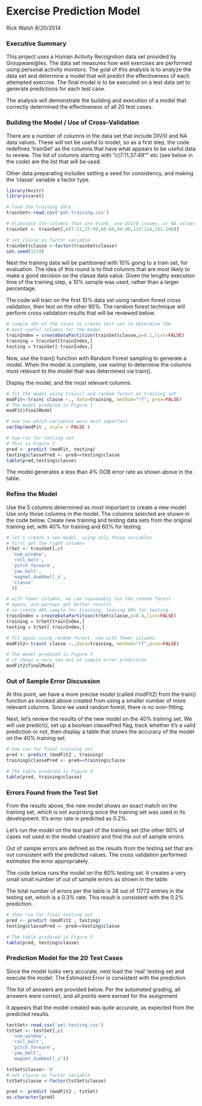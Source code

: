 
Exercise Prediction Model
========================================================
Rick Walsh 8/20/2014

### Executive Summary

This project uses a Human Activity Recognition data set provided by 
Groupware@les.  The data set measures how well exercises are performed
using personal activity monitors.  The goal of this analysis is to 
analyze the data set and determine a model that will predict the effectiveness
of each attempted exercise.  The final model is to be executed on a test 
data set to generate predictions for each test case.

The analysis will demonstrate the building and execution of a model that 
correctly determined the effectiveness of all 20 test cases.

### Building the Model / Use of Cross-Validation

There are a number of columns in the data set that include DIV/0 and NA 
data values.  These will not be useful to model, so as a first step, the
code redefines 'trainSet' as the columns that have what appears to be useful
data to review.  The list of columns starting with "c(7:11,37:49"" etc 
(see below in the code) are the list that will be used.

Other data preparating includes setting a seed for consistency, and making the
'classe' variable a factor type.

```r
library(knitr)
library(caret)

# load the training data
trainSet<-read.csv('pml-training.csv')

# eliminate the columns that are blank, ave DIV/0 issues, or NA values
trainSet <- trainSet[,c(7:11,37:49,60:68,84:86,113:124,151:160)]

# set classe as factor variable
trainSet$classe <-factor(trainSet$classe)
set.seed(1234)
```

Next the training data will be partitioned with 10% going to a train set,
for evaluation. The idea of this round is to find columns that are most
likely to make a good decision on the classe data value. Given the lengthy
execution time of the training step, a 10% sample was used, rather than
a larger percentage.

The code will train on the first 10% data set using random forest cross
validation, then test on the other 90%.  The random forest technique
will perform cross validation results that will be reviewed below.

```r
# sample 10% of the cases to create test set to determine the 
# most useful columns for the model
trainIndex = createDataPartition(trainSet$classe,p=0.1,list=FALSE)
training = trainSet[trainIndex,]
testing = trainSet[-trainIndex,]
```

Now, use the train() function with Random Forest sampling to generate a model.
When the model is complete, use varImp to determine the columns most relevant
to the model that was determined via train().

Display the model, and the most relevant columns.

```r
# fit the model using train() and random forest on training set
modFit<-train( classe ~., data=training, method="rf", prox=FALSE)
# The model produced is Figure 1
modFit$finalModel 

# now see which variables were most important
varImp(modFit , scale = FALSE )

# now run for testing set
# This is Figure 2
pred <- predict (modFit, testing)
testing$classePred <- pred==testing$classe
table(pred,testing$classe)
```

The model generates a less than 4% OOB error rate as shown above in 
the table.

### Refine the Model

Use the 5 columns determined as most important to create a new model.  Use 
only those columns in the model.  The columns selected are shown in the 
code below. Create new training and testing data sets from the original 
training set, with 40% for training and 60% for testing.

```r
# let's create a new model, using only those variables
# first get the right columns
trSet <- trainSet[,c(
  'num_window',
  'roll_belt',
  'pitch_forearm',
  'yaw_belt',
  'magnet_dumbbell_z',
  'classe'
  )]

# with fewer columns, we can reasonably run the random forest
# again, and perhaps get better results
# so create 40% sample for training, leaving 60% for testing
trainIndex = createDataPartition(trSet$classe,p=0.4,list=FALSE)
training = trSet[trainIndex,]
testing = trSet[-trainIndex,]

# fit again using random forest, now with fewer columns
modFit2<-train( classe ~.,data=training, method="rf",prox=FALSE)

# The model produced is Figure 3
# it shows a very low out of sample error prediction
modFit2$finalModel 
```

### Out of Sample Error Discussion

At this point, we have a more precise model (called modFit2) from the train()
function as invoked above created from using a smaller number of more relevant 
columns.  Since we used random forest, there is no over-fitting.

Next, let's review the results of the new model on the 40% training set.
We will use predict(), set up a boolean classePred flag, track whether it's
a valid prediction or not, then display a table that shows the accuracy of 
the model on the 40% training set.

```r
# now run for final training set
pred <- predict (modFit2 , training)
training$classePred <- pred==training$classe

# The table produced is Figure 4
table(pred, training$classe)
```

### Errors Found from the Test Set

From the results above, the new model shows an exact match on the training
set, which is not surprising since the training set was used in its
development.  It's error rate is predicted as 0.2%.

Let's run the model on the test part of the training set (the other 60% of
cases not used in the model creation) and find the out of sample errors.

Out of sample errors are defined as the results from the testing set that 
are not consistent with the predicted values.  The cross validation 
performed estimates the error appropriately.

The code below runs the model on the 60% testing set.  It creates
a very small small number of out of sample errors as shown in the table. 

The total number of errors per the table is 38 out of 11772 entries
in the testing set, which is a 0.3%  rate.  This result is consistent 
with the 0.2% prediction.

```r
# then run for final testing set
pred <- predict (modFit2 , testing)
testing$classePred <- pred==testing$classe

# The table produced is Figure 5
table(pred, testing$classe)
```
 
### Prediction Model for the 20 Test Cases

Since the model looks very accurate, next load the 'real' testing
set and execute the model.  The Estimated Error is consistent with 
the prediction.

The list of answers are provided below.  Per the automated grading,
all answers were correct, and all points were earned for the assignment.

It appears that the model created was quite accurate, as expected
from the predicted results.

```r
testSet<-read.csv('pml-testing.csv')
tstSet <- testSet[,c(
  'num_window',
  'roll_belt',
  'pitch_forearm',
  'yaw_belt',
  'magnet_dumbbell_z')]

tstSet$classe<-'X'
# set classe as factor variable
tstSet$classe <-factor(tstSet$classe)

pred <- predict (modFit2 , tstSet)
as.character(pred)
```

